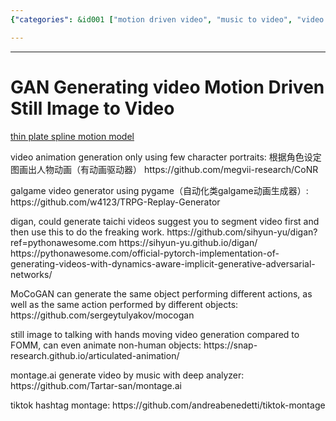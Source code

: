 ```yaml
---
{"categories": &id001 ["motion driven video", "music to video", "video generator"], "category": "Generative Adversarial Networks (GANs)", "date": "2022-05-29 03:52:26", "description": "This article delves into various methods and tools, including CoNR, digan, MoCoGAN, TRPG Replay Generator, Montage.ai, and TikTok montages, that employ techniques such as GANs and thin-plate spline motion models to create videos from images or portraits.", "tags": *id001, "title": "GAN Generating video Motion Driven Still Image to Video"}

---
```


------

# GAN Generating video Motion Driven Still Image to Video

[thin plate spline motion model](https://github.com/yoyo-nb/thin-plate-spline-motion-model)

video animation generation only using few character portraits: 根据角色设定图画出人物动画（有动画驱动器）
https://github.com/megvii-research/CoNR

galgame video generator using pygame（自动化类galgame动画生成器）:
https://github.com/w4123/TRPG-Replay-Generator

digan, could generate taichi videos
suggest you to segment video first and then use this to do the freaking work.
https://github.com/sihyun-yu/digan?ref=pythonawesome.com
https://sihyun-yu.github.io/digan/
https://pythonawesome.com/official-pytorch-implementation-of-generating-videos-with-dynamics-aware-implicit-generative-adversarial-networks/

MoCoGAN can generate the same object performing different actions, as well as the same action performed by different objects:
https://github.com/sergeytulyakov/mocogan

still image to talking with hands moving video generation compared to FOMM, can even animate non-human objects:
https://snap-research.github.io/articulated-animation/

montage.ai generate video by music with deep analyzer:
https://github.com/Tartar-san/montage.ai

tiktok hashtag montage: 
https://github.com/andreabenedetti/tiktok-montage

